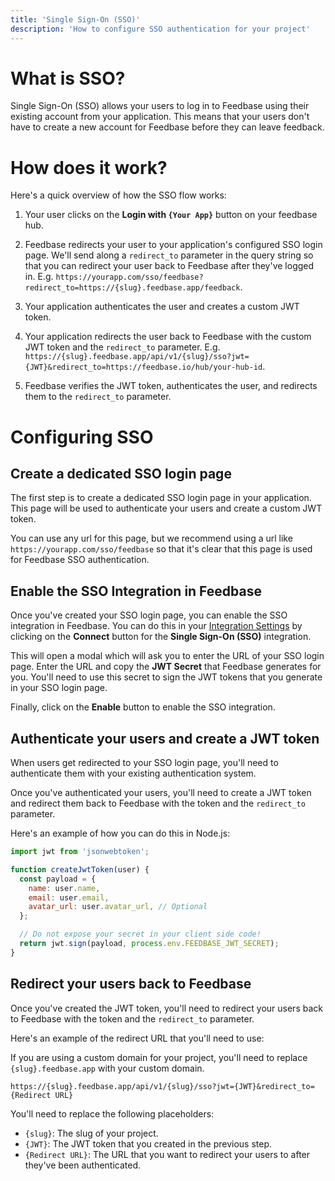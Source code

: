 ```yaml
---
title: 'Single Sign-On (SSO)'
description: 'How to configure SSO authentication for your project'
---
```


# What is SSO?

Single Sign-On (SSO) allows your users to log in to Feedbase using their existing account from your application. This means that your users don't have to create a new account for Feedbase before they can leave feedback.

# How does it work?

Here's a quick overview of how the SSO flow works:

1. Your user clicks on the **Login with `{Your App}`** button on your feedbase hub.

2. Feedbase redirects your user to your application's configured SSO login page. We'll send along a `redirect_to` parameter in the query string so that you can redirect your user back to Feedbase after they've logged in. E.g. `https://yourapp.com/sso/feedbase?redirect_to=https://{slug}.feedbase.app/feedback`.

3. Your application authenticates the user and creates a custom JWT token.

4. Your application redirects the user back to Feedbase with the custom JWT token and the `redirect_to` parameter. E.g. `https://{slug}.feedbase.app/api/v1/{slug}/sso?jwt={JWT}&redirect_to=https://feedbase.io/hub/your-hub-id`.

5. Feedbase verifies the JWT token, authenticates the user, and redirects them to the `redirect_to` parameter.

# Configuring SSO

## Create a dedicated SSO login page

The first step is to create a dedicated SSO login page in your application. This page will be used to authenticate your users and create a custom JWT token. 

You can use any url for this page, but we recommend using a url like `https://yourapp.com/sso/feedbase` so that it's clear that this page is used for Feedbase SSO authentication.

## Enable the SSO Integration in Feedbase

Once you've created your SSO login page, you can enable the SSO integration in Feedbase. You can do this in your [Integration Settings](https://feedbase.io/hub/{slug}/settings/integrations) by clicking on the **Connect** button for the **Single Sign-On (SSO)** integration.

This will open a modal which will ask you to enter the URL of your SSO login page. Enter the URL and copy the **JWT Secret** that Feedbase generates for you. You'll need to use this secret to sign the JWT tokens that you generate in your SSO login page.

Finally, click on the **Enable** button to enable the SSO integration.

## Authenticate your users and create a JWT token

When users get redirected to your SSO login page, you'll need to authenticate them with your existing authentication system.

Once you've authenticated your users, you'll need to create a JWT token and redirect them back to Feedbase with the token and the `redirect_to` parameter.

Here's an example of how you can do this in Node.js:

```js
import jwt from 'jsonwebtoken';

function createJwtToken(user) {
  const payload = {
    name: user.name,
    email: user.email,
    avatar_url: user.avatar_url, // Optional
  };

  // Do not expose your secret in your client side code!
  return jwt.sign(payload, process.env.FEEDBASE_JWT_SECRET);
}
```

## Redirect your users back to Feedbase

Once you've created the JWT token, you'll need to redirect your users back to Feedbase with the token and the `redirect_to` parameter.

Here's an example of the redirect URL that you'll need to use:

<Note>If you are using a custom domain for your project, you'll need to replace `{slug}.feedbase.app` with your custom domain.</Note>

```
https://{slug}.feedbase.app/api/v1/{slug}/sso?jwt={JWT}&redirect_to={Redirect URL}
```

You'll need to replace the following placeholders:

- `{slug}`: The slug of your project.
- `{JWT}`: The JWT token that you created in the previous step.
- `{Redirect URL}`: The URL that you want to redirect your users to after they've been authenticated.